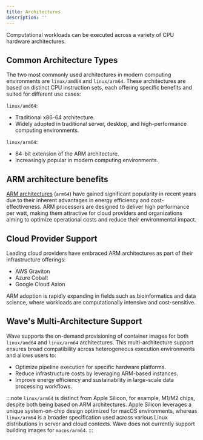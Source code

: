 ```yaml
---
title: Architectures
description: ''
---
```


Computational workloads can be executed across a variety of CPU hardware architectures.

## Common Architecture Types

The two most commonly used architectures in modern computing environments are `linux/amd64` and `linux/arm64`. These architectures are based on distinct CPU instruction sets, each offering specific benefits and suited for different use cases:

`linux/amd64`:

- Traditional x86-64 architecture.
- Widely adopted in traditional server, desktop, and high-performance computing environments.

`linux/arm64`:

- 64-bit extension of the ARM architecture.
- Increasingly popular in modern computing environments.

## ARM architecture benefits

[ARM architectures](https://en.wikipedia.org/wiki/ARM_architecture_family) (`arm64`) have gained significant popularity in recent years due to their inherent advantages in energy efficiency and cost-effectiveness. ARM processors are designed to deliver high performance per watt, making them attractive for cloud providers and organizations aiming to optimize operational costs and reduce their environmental impact.

## Cloud Provider Support

Leading cloud providers have embraced ARM architectures as part of their infrastructure offerings:

- AWS Graviton
- Azure Cobalt
- Google Cloud Axion

ARM adoption is rapidly expanding in fields such as bioinformatics and data science, where workloads are computationally intensive and cost-sensitive.

## Wave's Multi-Architecture Support

Wave supports the on-demand provisioning of container images for both `linux/amd64` and `linux/arm64` architectures. This multi-architecture support ensures broad compatibility across heterogeneous execution environments and allows users to:

- Optimize pipeline execution for specific hardware platforms.
- Reduce infrastructure costs by leveraging ARM-based instances.
- Improve energy efficiency and sustainability in large-scale data processing workflows.

:::note
`linux/arm64` is distinct from Apple Silicon, for example, M1/M2 chips, despite both being based on ARM architectures. Apple Silicon leverages a unique system-on-chip design optimized for macOS environments, whereas `linux/arm64` is a broader specification used across various Linux distributions in server and cloud contexts.  Wave does not currently support building images for `macos/arm64`.
:::

<!--
// TODO Add read more secton
-->
